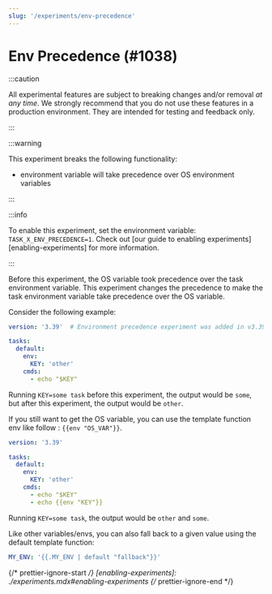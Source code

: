 ```yaml
---
slug: '/experiments/env-precedence'
---
```


# Env Precedence (#1038)

:::caution

All experimental features are subject to breaking changes and/or removal _at any
time_. We strongly recommend that you do not use these features in a production
environment. They are intended for testing and feedback only.

:::

:::warning

This experiment breaks the following functionality:

- environment variable will take precedence over OS environment variables

:::

:::info

To enable this experiment, set the environment variable:
`TASK_X_ENV_PRECEDENCE=1`. Check out [our guide to enabling
experiments][enabling-experiments] for more information.

:::

Before this experiment, the OS variable took precedence over the task
environment variable. This experiment changes the precedence to make the task
environment variable take precedence over the OS variable.

Consider the following example:

```yml
version: '3.39'  # Environment precedence experiment was added in v3.39.0

tasks:
  default:
    env:
      KEY: 'other'
    cmds:
      - echo "$KEY"
```
Running `KEY=some task` before this experiment, the output would be `some`, but
after this experiment, the output would be `other`.

If you still want to get the OS variable, you can use the template function env
like follow : `{{env "OS_VAR"}}`.

```yml
version: '3.39'

tasks:
  default:
    env:
      KEY: 'other'
    cmds:
      - echo "$KEY"
      - echo {{env "KEY"}}
```
Running `KEY=some task`, the output would be `other` and `some`.

Like other variables/envs, you can also fall back to a given value using the
default template function:
```yml
MY_ENV: '{{.MY_ENV | default "fallback"}}'
```

{/* prettier-ignore-start */}
[enabling-experiments]: ./experiments.mdx#enabling-experiments
{/* prettier-ignore-end */}
